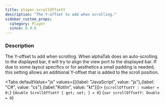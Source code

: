 ```yaml
---
title: player.scrollOffsetY
description: "The Y-offset to add when scrolling."
sidebar_custom_props:
  category: Player
  since: 0.9.6
---
```




<SettingsHeader />

### Description
The Y-offset to add when scrolling. When alphaTab does an auto-scrolling to the displayed bar, it will try to align the view port to the displayed bar. If due to
some layout specifics or for aesthetics a small padding is needed, this setting allows an additional Y-offset that is added to the
scroll position.

<Tabs defaultValue="js" values={[{label: "JavaScript", value: "js"},{label: "C#", value: "cs"},{label:"Kotlin", value: "kt"}]}>
<TabItem value="js">
<CodeBlock language="ts">{`scrollOffsetY : number = 0;`}</CodeBlock>
</TabItem>
<TabItem value="cs">
<CodeBlock language="csharp">{`double ScrollOffsetY { get; set; } = 0`}</CodeBlock>
</TabItem>
<TabItem value="kt">
<CodeBlock language="kotlin">{`var scrollOffsetY: Double = 0`}</CodeBlock>
</TabItem>
</Tabs>

